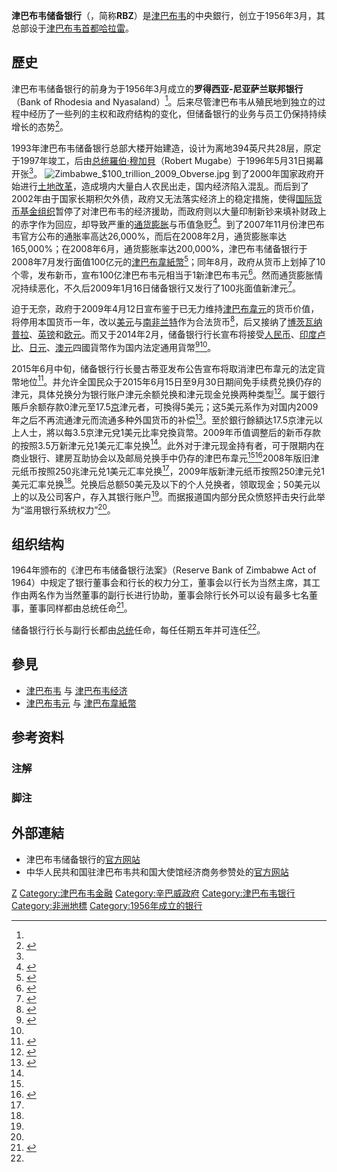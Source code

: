 {{noteTA
|T =zh:津巴布韦储备银行; zh-cn:津巴布韦储备银行; zh-hk:津巴布韋儲備銀行; zh-mo:津巴布韋儲備銀行; zh-tw:辛巴威儲備銀行;
|1 = zh:津巴布韦; zh-cn:津巴布韦; zh-hk:津巴布韋; zh-mo:津巴布韋; zh-tw:辛巴威;
|2 = zh:津巴布韦元; zh-cn:津巴布韦元; zh-hk:津巴布韋元; zh-mo:津巴布韋元; zh-tw:辛巴威元;
|3 = zh:津巴布韦币; zh-cn:津巴布韦币; zh-hk:津巴布韋幣; zh-mo:津巴布韋幣; zh-tw:辛巴威幣;
|4 = zh:津元; zh-cn:津元; zh-hk:津元; zh-mo:津元; zh-tw:辛元;
|5 = zh:津币; zh-cn:津币; zh-hk:津幣; zh-mo:津幣; zh-tw:辛幣;
|6 = zh:津巴布韦纸币; zh-cn:津巴布韦纸币; zh-hk:津巴布韋紙幣; zh-mo:津巴布韋紙幣; zh-tw:辛巴威紙幣;
}}

{{Infobox Central bank
|bank_name_in_local = Reserve Bank of Zimbabwe<small>{{en icon}}</small>
|image_1 = Logo of Reserve Bank of Zimbabwe.png
|image_title_1 = ''行徽''
|image_2 = Reserve Bank of Zimbabwe N.png
|image_title_2 = ''总部大楼''
|headquarters = {{flag|Zimbabwe}} [[哈拉雷|哈拉雷]]<ref name="lianxidizsshiyy">{{Cite web |url =http://www.rbz.co.zw/about/contact.asp | format= |title = The Bank's Contact Details|author =  |date = |publisher ='''''Reserve Bank of Zimbabwe'''''  |language =en |accessdate = 2015-05-19|quote = }}</ref>
| coordinates    = {{coord|-17.825802|31.049144|type:landmark_region:ZW|display=inline,title}}
|established = 1956年3月<ref name="Historical">{{Cite web |url=http://www.rbz.co.zw/about/about.asp|title= History of The Reserve Bank |accessdate=2015-05-19 |publisher= '''''Reserve Bank of Zimbabwe''''' |pages= |language=en |doi= |quote=The Reserve Bank of Zimbabwe has its origins in the Bank of Rhodesia and Nyasaland which was created in March 1956 as a central bank for the Federation of Rhodesia and Nyasaland. The Reserve Bank was the successor to the Central Currency Board, which had the sole right to issue currency.}}</ref>
| ownership     = 
|president = {{link-no|约翰·曼古蒂亚|John Panonetsa Mangudya}}<ref name="hangzhang">{{Cite web |url=http://www.rbz.co.zw/about/board.asp |title=Governor and Board of Directors |accessdate=2015-05-19 |publisher='''''Reserve Bank of Zimbabwe''''' |pages= |language=en |doi= |quote= |archive-date=2015-05-11 |archive-url=https://web.archive.org/web/20150511021609/http://www.rbz.co.zw/about/board.asp |dead-url=no }}</ref><br>John Panonetsa Mangudya
|leader_title = 行长<br>兼董事会主席
|bank_of = {{flag|Zimbabwe}}
|currency = {{collapsible list
  |titlestyle = background:transparent;text-align:left;font-weight:normal;
  |title = 多种货币（共九种）<ref name="货币种类">{{cite news|title=津巴布韦新增人民币等合法流通货币 |url=http://www.bbc.com/zhongwen/simp/business/2014/01/140130_zimbabwe_currencies |language=zh-hans |author=跃生 |publisher=BBC中文网 |date=2014-01-30 |accessdate=2015-06-13 }}</ref>
  |liststyle = border-top:1px solid #aaa;
  |[[即时总额清算元|即时总额清算元]] }}
|currency_iso = ZWL{{refTag|name=ISO作废|注：津巴布韦元共发行四系列，第一系列代码为ZWD, 第二系列代码为ZWN, 第三系列代码为ZWR, 第四系列代码为ZWL，但津巴布韦元已于2015年废除，因此以上代码已全部作废。}}
|reserves =4.48亿[[美元|美元]]<ref name="chubei">{{Cite web|url = https://www.cia.gov/library/publications/the-world-factbook/rankorder/2188rank.html|accessdate = 2015-05-19|title = RESERVES OF FOREIGN EXCHANGE AND GOLD|author = |date = |publisher = '''''The World Factbook'''''|language = en|archiveurl = https://web.archive.org/web/20070613005020/https://www.cia.gov/library/publications/the-world-factbook/rankorder/2188rank.html|archivedate = 2007-06-13|quote = |dead-url = no}}</ref><br>（截至2014年12月31日）
|borrowing_rate = 
|deposit_rate =
|website = [https://web.archive.org/web/20110207200012/http://www.rbz.co.zw/ www.rbz.co.zw]
|preceded = 罗得西亚-尼亚萨兰联邦银行<ref name="Historical"></ref><br>（Bank of Rhodesia and Nyasaland）
|succeeded =
|footnotes =
}}

'''津巴布韦储备银行'''（{{lang-en|'''R'''eserve '''B'''ank of '''Z'''imbabwe}}，简称'''RBZ'''）是[[津巴布韦|津巴布韦]]的中央銀行，创立于1956年3月，其总部设于[[津巴布韦|津巴布韦]][[首都|首都]][[哈拉雷|哈拉雷]]。

==歷史==
{{参见|津巴布韦历史}}
津巴布韦储备银行的前身为于1956年3月成立的'''罗得西亚-尼亚萨兰联邦银行'''（Bank of Rhodesia and Nyasaland）<ref name="Historical"></ref>。后来尽管津巴布韦从殖民地到独立的过程中经历了一些列的主权和政府结构的变化，但储备银行的业务与员工仍保持持续增长的态势<ref name="历史22">{{Cite web |url=http://www.rbz.co.zw/about/about.asp|title= History of The Reserve Bank |accessdate=2015-05-19 |publisher= '''''Reserve Bank of Zimbabwe''''' |pages= |language=en |doi= |quote=Following a rapid growth in its operations and staff complement, the Bank found it necessary to construct its current headquarters complex at 80 Samora Machel Avenue. The building, billed as the most technologically advanced in Zimbabwe, was officially opened by His Excellency, the President of the Republic of Zimbabwe, Robert Gabriel Mugabe, on May 31 1996.}}</ref>。

1993年津巴布韦储备银行总部大楼开始建造，设计为离地394英尺共28层，原定于1997年竣工，后由[[津巴布韦总统|总统]][[羅伯·穆加貝|羅伯·穆加貝]]（Robert Mugabe）于1996年5月31日揭幕开张<ref name="历史22"></ref>。
[[File:Zimbabwe_$100_trillion_2009_Obverse.jpg|thumb]]
到了2000年国家政府开始进行[[土地改革|土地改革]]，造成境内大量白人农民出走，国内经济陷入混乱。而后到了2002年由于国家长期积欠外债，政府又无法落实经济上的稳定措施，使得[[国际货币基金组织|国际货币基金组织]]暂停了对津巴布韦的经济援助，而政府则以大量印制新钞来填补财政上的赤字作为回应，却导致严重的[[通货膨胀|通货膨胀]]与币值急贬<ref>{{cite news|title=175千万亿津元兑5美元 津巴布韦元被津央行退出流通|url=http://gold.jrj.com.cn/2015/06/12132419351898-1.shtml |language=zh |author=FX168财经网 |publisher=金融界网 |date=2015-06-12 |accessdate=2015-06-13 }}</ref>。到了2007年11月份津巴布韦官方公布的通胀率高达26,000%，而后在2008年2月，通货膨胀率达165,000%；在2008年6月，通货膨胀率达200,000%，津巴布韦储备银行于2008年7月发行面值100亿元的[[津巴布韋紙幣|津巴布韋紙幣]]<ref>{{cite news|title=津巴布韦发行面额100亿钞票 创下世界之最 |url=http://art.people.com.cn/GB/41067/41121/8566516.html |language=zh |author=新华网 |publisher=人民网 |date=2008年12月23日 |accessdate=2015-05-20 }}</ref>；同年8月，政府从货币上划掉了10个零，发布新币，宣布100亿津巴布韦元相当于1新津巴布韦元<ref name="新96548">{{cite news|title=津巴布韦元如何成为人类货币史上的耻辱 |url=http://business.sohu.com/20150612/n414916746.shtml |language=zh-hans |author=沈路|publisher=搜狐财经综合报道 |date=2015-06-12 |accessdate=2015-06-13 }}</ref>。然而通货膨胀情况持续恶化，不久后2009年1月16日储备银行又发行了100兆面值新津元<ref>{{cite news|title=全球最大面額 辛巴威100兆元大鈔 |url=http://news.ltn.com.tw/news/business/paper/274157 |language=zh-hant |author=羅倩宜|publisher=台湾自由时报 |date=2009-01-17 |accessdate=2015-06-13 |quote=辛巴威央行16日表示，由於國內通膨飛漲，將發行新的100兆辛幣紙鈔，另將發行10兆元、20兆元與50兆元等三種兆元鈔票。}}</ref>。

迫于无奈，政府于2009年4月12日宣布鉴于已无力维持[[津巴布韋元|津巴布韋元]]的货币价值，将停用本国货币一年，改以[[美元|美元]]与[[南非兰特|南非兰特]]作为合法货币<ref>{{cite news|title=津巴布韋政府宣布暫停使用本國貨幣 |url=http://news.bbc.co.uk/chinese/trad/hi/newsid_7990000/newsid_7995900/7995902.stm |language=zh |author=  |publisher=BBC中文 |date=2009-04-12|accessdate=2015-05-20 }}</ref>，后又接纳了[[博茨瓦纳普拉|博茨瓦纳普拉]]、[[英镑|英镑]]和[[欧元|欧元]]。而又于2014年2月，储备银行行长宣布将接受[[人民币|人民币]]、[[印度卢比|印度卢比]]、[[日元|日元]]、[[澳元|澳元]]四國貨幣作为国内法定通用貨幣<ref>{{cite news|title=辛巴威：人民币为法定通用货币 |url=http://www.chinatimes.com/cn/realtimenews/20140205005109-260408 |language=zh |author=中华民国中央社 |publisher=中时电子报 |date=2014-02-05 |accessdate=2015-05-20 }}</ref><ref name="货币种类"></ref>。

2015年6月中旬，储备银行行长曼古蒂亚发布公告宣布将取消津巴布韋元的法定貨幣地位<ref>{{cite news|title=津巴布韋元退役！175,000,000,000,000,000換到幾錢？ |url=http://hk.apple.nextmedia.com/realtime/finance/20150612/53845406 |language=zh-hant |author= |publisher=香港苹果日报 |date=2015-06-12 |accessdate=2015-06-13 |quote=}}</ref>。并允许全国民众于2015年6月15日至9月30日期间免手续费兑换仍存的津元，具体兑换分为银行账户津元余额兑换和津元现金兑换两种类型<ref name="大使馆">{{cite news|title=津巴布韦开始废止津元进程 |url=http://zimbabwe.mofcom.gov.cn/article/jmxw/201506/20150601011643.shtml |language=zh-hans |author=|publisher=中华人民共和国驻津巴布韦共和国大使馆经济商务参赞处 |date=2015-06-13 |accessdate=2015-06-13 |quote=津元兑换分为银行账户津元余额兑换和津元现金兑换两种类型。凡2008年12月31日持有津元银行账户的公司和个人，应到开户银行确认余额，余额在0到175千万亿津元（含）之间的，兑换5美元；在175千万亿津元以上的，按照35千万亿津元兑1美元汇率兑换，2009年币值调整后的按照3.5万津元兑1美元汇率兑换。津元现金持有者可到任何银行、建房互助协会、人民储蓄银行和邮局兑换美元，免收银行手续费和政府税收，且兑换机构不应向兑换者提问任何问题。2008年版纸币按照250万亿津元兑1美元汇率兑换，2009年版纸币按照250津元兑1美元汇率兑换。美元兑换额在50美元及以下的个人兑换者，领取现金；50美元以上的，以及公司客户，所兑换美元计入相应银行账户。}}</ref>。属于銀行賬戶余额存款0津元至17.5[[京_(數字單位)|京]]津元者，可換得5美元；这5美元系作为对国内2009年之后不再流通津元而流通多种外国货币的补偿<ref name="是85245">{{cite news|title=津巴布韦“换币”行动：175千万亿津元换5美元 |url=http://business.sohu.com/20150612/n414903435.shtml |language=zh-hans |author=华尔街见闻|publisher=搜狐财经综合报道 |date=2015-06-12 |accessdate=2015-06-13 |quote=津央行表示，银行账户存款达175千万亿津元者可换得5美元。津央行行长John Mangudya之后澄清，5美元是每个津元银行账户可换得的最小金额，作为对该国2009年之后不再流通津元，改为流通多种外国货币的补偿。同时，对于该国人民手中贮存的2008年发行的津元钞票，250万亿津元可兑换1美元。津民众愤怒抨击储备银行此举为“滥用银行系统权力”。}}</ref>。至於銀行餘額达17.5京津元以上人士，將以每3.5京津元兌1美元比率兌換貨幣。2009年币值调整后的新币存款的按照3.5万新津元兑1美元汇率兑换<ref name="大使馆"></ref>。此外对于津元现金持有者，可于限期内在商业银行、建房互助协会以及邮局兑换手中仍存的津巴布韋元<ref name="大使馆"></ref><ref>{{cite news |title=港媒：津巴布韦元退役 17.5万万亿津元兑5美元 |url=http://intl.ce.cn/sjjj/qy/201506/12/t20150612_5628461.shtml |language=zh-hans |author=参考消息网 |publisher=中国经济网 |date=2015-06-12 |accessdate=2015-06-13 |quote=Mangudya表示，津巴布韦人6月15日至9月30日期间可以在商业银行、建筑协会和邮局兑换他们的本币。 |archive-url=https://web.archive.org/web/20150615135621/http://intl.ce.cn/sjjj/qy/201506/12/t20150612_5628461.shtml |archive-date=2015-06-15 |dead-url=yes }}</ref>2008年版旧津元纸币按照250兆津元兑1美元汇率兑换<ref name="是85245"></ref>，2009年版新津元纸币按照250津元兑1美元汇率兑换<ref name="大使馆"></ref>。兑换后总额50美元及以下的个人兑换者，领取现金；50美元以上的以及公司客户，存入其银行账户<ref name="大使馆"></ref>。而据报道国内部分民众愤怒抨击央行此举为“滥用银行系统权力”<ref name="是85245"></ref>。

==组织结构==

1964年颁布的《津巴布韦储备银行法案》（Reserve Bank of Zimbabwe Act of 1964）中规定了银行董事会和行长的权力分工，董事会以行长为当然主席，其工作由两名作为当然董事的副行长进行协助，董事会除行长外可以设有最多七名董事，董事同样都由总统任命<ref name="组织">{{Cite web |url=http://www.rbz.co.zw/about/about.asp|title= History of The Reserve Bank |accessdate=2015-05-19 |publisher= '''''Reserve Bank of Zimbabwe''''' |pages= |language=en |doi= |quote=The Reserve Bank of Zimbabwe operates under the Reserve Bank of Zimbabwe Act, Chapter 22: 15 of 1964. The Act provides for the Board of Directors and the post of Governor who is responsible for the day-to-day administration and operations of the Bank. The Governor is assisted by two Deputy Governors.The Governor and his two deputies are appointed by the State President for renewable five-year-terms. The board of directors is chaired by the Governor, and its membership includes a maximum of seven non-executive directors, appointed by the President and representing key sectors of the economy.}}</ref>。

储备银行行长与副行长都由[[津巴布韦总统|总统]]任命，每任任期五年并可连任<ref name="组织"/>。

==參見==
*[[津巴布韦|津巴布韦]] 与 [[津巴布韦经济|津巴布韦经济]]
*[[津巴布韦元|津巴布韦元]] 与 [[津巴布韋紙幣|津巴布韋紙幣]]

==参考资料==
===注解===
{{RefFoot}}
===脚注===
{{Reflist|2}}
==外部連結==
*津巴布韦储备银行的[https://web.archive.org/web/20110207200012/http://www.rbz.co.zw/ 官方网站 ]
*中华人民共和国驻津巴布韦共和国大使馆经济商务参赞处的[http://zimbabwe.mofcom.gov.cn/ 官方网站 ] {{Wayback|url=http://zimbabwe.mofcom.gov.cn/ |date=20170617144453 }}
{{Central banks}}

[[Category:中央银行|Z]]
[[Category:津巴布韦金融|Category:津巴布韦金融]]
[[Category:辛巴威政府|Category:辛巴威政府]]
[[Category:津巴布韦银行|Category:津巴布韦银行]]
[[Category:非洲地標|Category:非洲地標]]
[[Category:1956年成立的银行|Category:1956年成立的银行]]